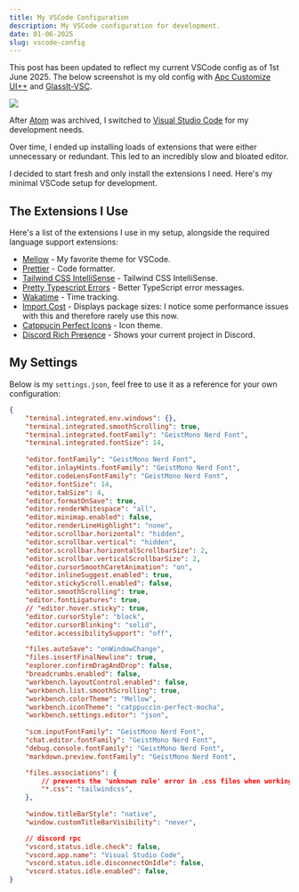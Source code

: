 ```yaml
---
title: My VSCode Configuration
description: My VSCode configuration for development.
date: 01-06-2025
slug: vscode-config
---
```


This post has been updated to reflect my current VSCode config as of 1st June 2025. The below screenshot is my old config with [Apc Customize UI++](https://marketplace.visualstudio.com/items?itemName=drcika.apc-extension) and [GlassIt-VSC](https://marketplace.visualstudio.com/items?itemName=s-nlf-fh.glassit).

<img src="https://cdn.marcel.best/ShareX/2024/07/KAGGcjg9nz.png" />

After [Atom](https://atom.io/) was archived, I switched to [Visual Studio Code](https://code.visualstudio.com/) for my development needs.

Over time, I ended up installing loads of extensions that were either unnecessary or redundant. This led to an incredibly slow and bloated editor.

I decided to start fresh and only install the extensions I need. Here's my minimal VSCode setup for development.

## The Extensions I Use

Here's a list of the extensions I use in my setup, alongside the required language support extensions:

- [Mellow](https://marketplace.visualstudio.com/items?itemName=kvrohit.mellow-theme) - My favorite theme for VSCode.
- [Prettier](https://marketplace.visualstudio.com/items?itemName=esbenp.prettier-vscode) - Code formatter.
- [Tailwind CSS IntelliSense](https://marketplace.visualstudio.com/items?itemName=bradlc.vscode-tailwindcss) - Tailwind CSS IntelliSense.
- [Pretty Typescript Errors](https://marketplace.visualstudio.com/items?itemName=YoavBls.pretty-ts-errors) - Better TypeScript error messages.
- [Wakatime](https://marketplace.visualstudio.com/items?itemName=WakaTime.vscode-wakatime) - Time tracking.
- [Import Cost](https://marketplace.visualstudio.com/items?itemName=wix.vscode-import-cost) - Displays package sizes: I notice some performance issues with this and therefore rarely use this now.
- [Catppucin Perfect Icons](https://marketplace.visualstudio.com/items?itemName=thang-nm.catppuccin-perfect-icons) - Icon theme.
- [Discord Rich Presence](https://marketplace.visualstudio.com/items?itemName=LeonardSSH.vscord) - Shows your current project in Discord.

## My Settings

Below is my `settings.json`, feel free to use it as a reference for your own configuration:

```json
{
    "terminal.integrated.env.windows": {},
    "terminal.integrated.smoothScrolling": true,
    "terminal.integrated.fontFamily": "GeistMono Nerd Font",
    "terminal.integrated.fontSize": 14,
    
    "editor.fontFamily": "GeistMono Nerd Font",
    "editor.inlayHints.fontFamily": "GeistMono Nerd Font",
    "editor.codeLensFontFamily": "GeistMono Nerd Font",
    "editor.fontSize": 14,
    "editor.tabSize": 4,
    "editor.formatOnSave": true,
    "editor.renderWhitespace": "all",
    "editor.minimap.enabled": false,
    "editor.renderLineHighlight": "none",
    "editor.scrollbar.horizontal": "hidden",
    "editor.scrollbar.vertical": "hidden",
    "editor.scrollbar.horizontalScrollbarSize": 2,
    "editor.scrollbar.verticalScrollbarSize": 2,
    "editor.cursorSmoothCaretAnimation": "on",
    "editor.inlineSuggest.enabled": true,
    "editor.stickyScroll.enabled": false,
    "editor.smoothScrolling": true,
    "editor.fontLigatures": true,
    // "editor.hover.sticky": true,
    "editor.cursorStyle": "block",
    "editor.cursorBlinking": "solid",
    "editor.accessibilitySupport": "off",

    "files.autoSave": "onWindowChange",
    "files.insertFinalNewline": true,
    "explorer.confirmDragAndDrop": false,
    "breadcrumbs.enabled": false,
    "workbench.layoutControl.enabled": false,
    "workbench.list.smoothScrolling": true,
    "workbench.colorTheme": "Mellow",
    "workbench.iconTheme": "catppuccin-perfect-mocha",
    "workbench.settings.editor": "json",
    
    "scm.inputFontFamily": "GeistMono Nerd Font",
    "chat.editor.fontFamily": "GeistMono Nerd Font",
    "debug.console.fontFamily": "GeistMono Nerd Font",
    "markdown.preview.fontFamily": "GeistMono Nerd Font",

    "files.associations": {
        // prevents the 'unknown rule' error in .css files when working with TailwindCSS
        "*.css": "tailwindcss",
    },
    
    "window.titleBarStyle": "native",
    "window.customTitleBarVisibility": "never",

    // discord rpc
    "vscord.status.idle.check": false,
    "vscord.app.name": "Visual Studio Code",
    "vscord.status.idle.disconnectOnIdle": false,
    "vscord.status.idle.enabled": false,
}
```
